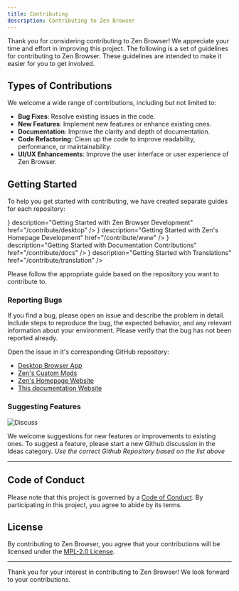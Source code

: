 ```yaml
---
title: Contributing
description: Contributing to Zen Browser
---
```



Thank you for considering contributing to Zen Browser! We appreciate your time and effort in improving this project. The following is a set of guidelines for contributing to Zen Browser. These guidelines are intended to make it easier for you to get involved.

## Types of Contributions

We welcome a wide range of contributions, including but not limited to:

- **Bug Fixes**: Resolve existing issues in the code.
- **New Features**: Implement new features or enhance existing ones.
- **Documentation**: Improve the clarity and depth of documentation.
- **Code Refactoring**: Clean up the code to improve readability, performance, or maintainability.
- **UI/UX Enhancements**: Improve the user interface or user experience of Zen Browser.

## Getting Started

To help you get started with contributing, we have created separate guides for each repository:

<Cards>
  <Card title="desktop" icon={<HammerIcon />} description="Getting Started with Zen Browser Development" href="/contribute/desktop" />
  <Card title="www" icon={<GlobeIcon />} description="Getting Started with Zen's Homepage Development" href="/contribute/www" />
  <Card title="docs" icon={<BookIcon />} description="Getting Started with Documentation Contributions" href="/contribute/docs" />
  <Card title="translation" icon={<BookAIcon />} description="Getting Started with Translations" href="/contribute/translation" />
</Cards>


Please follow the appropriate guide based on the repository you want to contribute to.

### Reporting Bugs

If you find a bug, please open an issue and describe the problem in detail. Include steps to reproduce the bug, the expected behavior, and any relevant information about your environment. Please verify that the bug has not been reported already.

<Callout type="info">
Open the issue in it's corresponding GitHub repository:

- [Desktop Browser App](https://github.com/zen-browser/desktop/issues)
- [Zen's Custom Mods](https://github.com/zen-browser/theme-store)
- [Zen's Homepage Website](https://github.com/zen-browser/www)
- [This documentation Website](https://github.com/zen-browser/docs)
</Callout>

### Suggesting Features

![Discuss](/assets/contribute/discuss.png)

We welcome suggestions for new features or improvements to existing ones. To suggest a feature, please start a new Github discussion in the Ideas category.
_Use the correct Github Repository based on the list above_

---

## Code of Conduct

Please note that this project is governed by a [Code of Conduct](/contribute/code-of-conduct). By participating in this project, you agree to abide by its terms.

## License

By contributing to Zen Browser, you agree that your contributions will be licensed under the [MPL-2.0 License](https://github.com/zen-browser/desktop/blob/main/LICENSE).

---

Thank you for your interest in contributing to Zen Browser! We look forward to your contributions.
